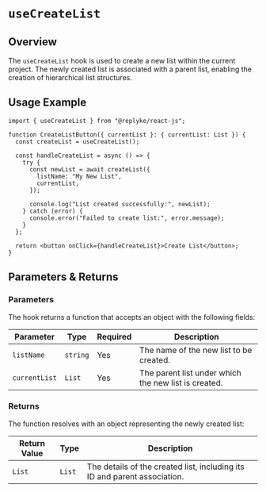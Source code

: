 # `useCreateList`

## Overview

The `useCreateList` hook is used to create a new list within the current project. The newly created list is associated with a parent list, enabling the creation of hierarchical list structures.

## Usage Example

```tsx
import { useCreateList } from "@replyke/react-js";

function CreateListButton({ currentList }: { currentList: List }) {
  const createList = useCreateList();

  const handleCreateList = async () => {
    try {
      const newList = await createList({
        listName: "My New List",
        currentList,
      });

      console.log("List created successfully:", newList);
    } catch (error) {
      console.error("Failed to create list:", error.message);
    }
  };

  return <button onClick={handleCreateList}>Create List</button>;
}
```


## Parameters & Returns

### Parameters

The hook returns a function that accepts an object with the following fields:

| Parameter      | Type     | Required | Description                                  |
|----------------|----------|----------|----------------------------------------------|
| `listName`     | `string` | Yes      | The name of the new list to be created.       |
| `currentList`  | `List`   | Yes      | The parent list under which the new list is created. |

### Returns

The function resolves with an object representing the newly created list:

| Return Value | Type   | Description                          |
|--------------|--------|--------------------------------------|
| `List`       | `List` | The details of the created list, including its ID and parent association. |

